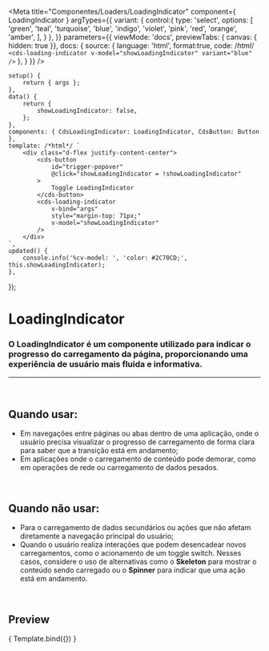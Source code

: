 
<Meta
	title="Componentes/Loaders/LoadingIndicator"
	component={ LoadingIndicator }
	argTypes={{
		variant: {
			control:{
				type: 'select',
				options: [
					'green',
					'teal',
					'turquoise',
					'blue',
					'indigo',
					'violet',
					'pink',
					'red',
					'orange',
					'amber',
				],
			}
		},
	}}
	parameters={{
		viewMode: 'docs',
		previewTabs: { canvas: { hidden: true }},
		docs: {
			source: {
				language: 'html',
				format:true,
				code: /*html*/
`<cds-loading-indicator
	v-model="showLoadingIndicator"
	variant="blue"
/>`
			},
		}
	}}
/>

	setup() {
		return { args };
	},
	data() {
		return {
			showLoadingIndicator: false,
		};
	},
	components: { CdsLoadingIndicator: LoadingIndicator, CdsButton: Button },
	template: /*html*/ `
		<div class="d-flex justify-content-center">
			<cds-button
				id="trigger-popover"
				@click="showLoadingIndicator = !showLoadingIndicator"
			>
				Toggle LoadingIndicator
			</cds-button>
			<cds-loading-indicator
				v-bind="args"
				style="margin-top: 71px;"
				v-model="showLoadingIndicator"
			/>
		</div>
	`,
	updated() {
		console.info('%cv-model: ', 'color: #2C70CD;', this.showLoadingIndicator);
	},
});

# LoadingIndicator

### O LoadingIndicator é um componente utilizado para indicar o progresso do carregamento da página, proporcionando uma experiência de usuário mais fluida e informativa.
---
<br />

## Quando usar:
- Em navegações entre páginas ou abas dentro de uma aplicação, onde o usuário precisa visualizar o progresso de carregamento de forma clara para saber que a transição está em andamento;
- Em aplicações onde o carregamento de conteúdo pode demorar, como em operações de rede ou carregamento de dados pesados.

<br />

## Quando não usar:
- Para o carregamento de dados secundários ou ações que não afetam diretamente a navegação principal do usuário;
- Quando o usuário realiza interações que podem desencadear novos carregamentos, como o acionamento de um toggle switch. Nesses casos, considere o uso de alternativas como o **Skeleton** para mostrar o conteúdo sendo carregado ou o **Spinner** para indicar que uma ação está em andamento.

<br />

## Preview

<Canvas>
	<Story
		name="LoadingIndicator"
	>
		{ Template.bind({}) }
	</Story>
</Canvas>

<ArgsTable story="LoadingIndicator" />